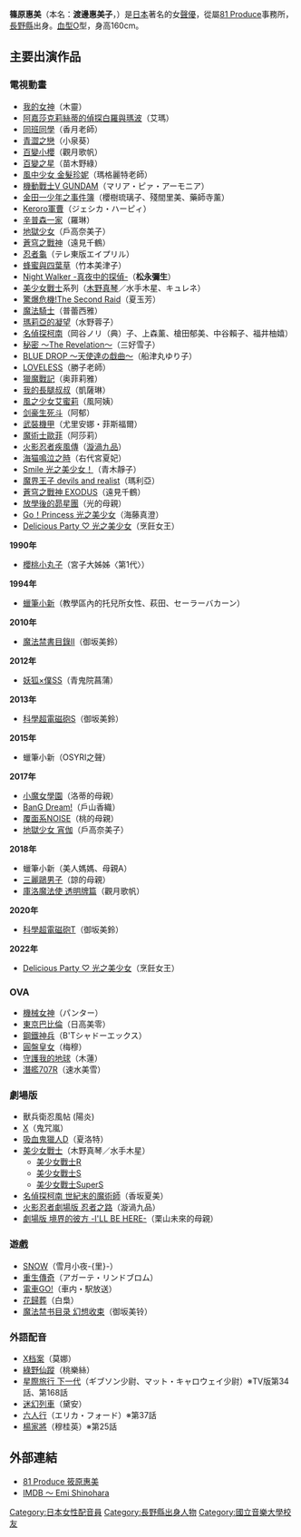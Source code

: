 {{blpunsourced|time=2018-08-23T23:21:36+00:00}}
{{MOSLOW|date=2015-02-06}}
{{更新|time=2013-12-14T10:20:40+00:00}}
{{noteTA
|G1=Anime
|1=zh-hans:圣母在上;zh-tw:瑪莉亞的凝望;
}}
{{配音員
|名字= 篠原惠美
|圖像= 
|尺寸= 
|說明= 
|藝名= {{lang|ja|篠原恵美}}
|英文名=
|本名= 渡邊惠美子（舊姓篠原）
|暱稱={{lang|ja|篠ちゃん、恵美さん}}
|配偶= [[渡洋史|渡洋史]]
|出生地= {{JPN}}[[福島縣|福島縣]]
|出身地={{JPN}}[[長野縣|長野縣]]
|血型= O型
|生年= 1963
|生月= 8
|生日= 8
|歿年= 
|歿月= 
|歿日= 
|所屬= [[81_Produce|81 Produce]]
|任職年份= 1986年－
|出道作= 大德寺美子（[[A子計畫|A子計畫]]）
|代表作= [[木野真琴|木野真琴／水手木星]]（[[美少女戰士_(動畫)|美少女戰士]]系列）<br />水野蓉子（[[瑪莉亞的凝望|瑪莉亞的凝望]]）
|網站=
|其他= 
|module={{Japanese|embed=yes|japanese=篠原 恵美|kana=しのはら えみ|romaji=Shinohara Emi}}
}}

'''篠原惠美'''（本名：'''渡邊惠美子'''，{{bd|1963年|8月8日}}）是[[日本|日本]]著名的女[[聲優|聲優]]，從屬[[81_Produce|81 Produce]]事務所，[[長野縣|長野縣]]出身。[[血型|血型]]O型，身高160cm。

== 主要出演作品==
=== 電視動畫 ===
*[[我的女神|我的女神]]（木靈）
*[[阿嘉莎克莉絲蒂的偵探白羅與瑪波|阿嘉莎克莉絲蒂的偵探白羅與瑪波]]（艾瑪）
*[[同班同學|同班同學]]（香月老師）
*[[青澀之戀|青澀之戀]]（小泉葵）
*[[百变小樱|百變小櫻]]（觀月歌帆）
*[[百变之星|百變之星]]（苗木野綠）
*[[風中少女_金髮珍妮|風中少女 金髮珍妮]]（瑪格麗特老師）
*[[機動戰士V_GUNDAM|機動戰士V GUNDAM]]（マリア・ピァ・アーモニア）
*[[金田一少年之事件簿|金田一少年之事件簿]]（櫻樹琉璃子、殘間里美、藥師寺薰）
*[[Keroro軍曹|Keroro軍曹]]（ジェシカ・ハーピィ）
*[[辛普森一家|辛普森一家]]（羅琳）
*[[地獄少女|地獄少女]]（戶高奈美子）
*[[蒼穹之戰神|蒼穹之戰神]]（遠見千鶴）
*[[忍者龜|忍者龜]]（テレ東版エイプリル）
*[[蜂蜜與四葉草|蜂蜜與四葉草]]（竹本美津子）
*[[Night_Walker_-真夜中的探偵-|Night Walker -真夜中的探偵-]]（'''松永彌生'''）
*[[美少女戰士|美少女戰士]]系列（[[木野真琴|木野真琴]]／水手木星、キュレネ）
*[[驚爆危機|驚爆危機!The Second Raid]]（夏玉芳）
*[[魔法騎士|魔法騎士]]（普蕾西雅）
*[[瑪莉亞的凝望|瑪莉亞的凝望]]（水野蓉子）
*[[名侦探柯南|名偵探柯南]]（岡谷ノリ（典）子、上森薰、槍田郁美、中谷賴子、福井柚嬉）
*[[秘密_〜The_Revelation〜|秘密 〜The Revelation〜]]（三好雪子）
*[[BLUE_DROP|BLUE DROP ～天使達の戱曲～]]（船津丸ゆり子）
*[[无爱之战|LOVELESS]]（勝子老師）
*[[獵魔戰記|獵魔戰記]]（奥菲莉雅）
*[[我的長腿叔叔|我的長腿叔叔]]（凱薩琳）
*[[風之少女艾蜜莉|風之少女艾蜜莉]]（風阿姨）
*[[剑豪生死斗|剑豪生死斗]]（阿郁）
*[[武裝機甲|武裝機甲]]（尤里安娜・菲斯福爾）
*[[魔術士歐菲|魔術士歐菲]]（阿莎莉）
*[[火影忍者疾風傳|火影忍者疾風傳]]（[[漩渦九品|漩渦九品]]）
*[[海猫悲鳴時|海猫鳴泣之時]]（右代宮夏妃）
*[[Smile_光之美少女！|Smile 光之美少女！]]（青木靜子）
*[[魔界王子_devils_and_realist|魔界王子 devils and realist]]（瑪利亞）
*[[蒼穹之戰神|蒼穹之戰神 EXODUS]]（遠見千鶴）
*[[放學後的昴星團|放學後的昴星團]]（光的母親）
*[[Go！Princess_光之美少女|Go！Princess 光之美少女]]（海藤真澄）
*[[Delicious_Party_♡_光之美少女|Delicious Party ♡ 光之美少女]]（烹飪女王）
'''1990年'''
*[[櫻桃小丸子|櫻桃小丸子]]（宮子大姊姊〈第1代〉）
'''1994年'''
*[[蠟筆小新|蠟筆小新]]（教學區內的托兒所女性、萩田、セーラーバカーン）
'''2010年'''
*[[魔法禁書目錄|魔法禁書目錄II]]（御坂美鈴）
'''2012年'''
*[[妖狐×僕SS|妖狐×僕SS]]（青鬼院菖蒲）
'''2013年'''
*[[科學超電磁砲|科學超電磁砲S]]（御坂美鈴）
'''2015年'''
*蠟筆小新（OSYRI之聲）
'''2017年'''
*[[小魔女學園|小魔女學園]]（洛蒂的母親）
*[[BanG_Dream!|BanG Dream!]]（戶山香織）
*[[覆面系NOISE|覆面系NOISE]]（桃的母親）
*[[地獄少女|地獄少女 宵伽]]（戶高奈美子）
'''2018年'''
*蠟筆小新（美人媽媽、母親A）
*[[三麗鷗男子|三麗鷗男子]]（諒的母親）
*[[庫洛魔法使_透明牌篇|庫洛魔法使 透明牌篇]]（觀月歌帆）
'''2020年'''
*[[科學超電磁砲|科學超電磁砲T]]（御坂美鈴）
'''2022年'''
*[[Delicious_Party_♡_光之美少女|Delicious Party ♡ 光之美少女]]（烹飪女王）

===OVA===
*[[機械女神|機械女神]]（パンター）
*[[東京巴比倫|東京巴比倫]]（日高美零）
*[[鋼鐵神兵|鋼鐵神兵]]（B'Tシャドーエックス）
*[[圓盤皇女|圓盤皇女]]（梅穆）
*[[守護我的地球|守護我的地球]]（木蓮）
*[[深海潛艦707R|潛艦707R]]（速水美雪）

===劇場版===
*獸兵衛忍風帖 (陽炎)
*[[X_(漫畫)|X]]（鬼咒嵐）
*[[吸血鬼獵人D|吸血鬼獵人D]]（夏洛特）
*[[美少女戰士_(動畫)|美少女戰士]]（木野真琴／水手木星）
**[[美少女戰士R|美少女戰士R]] 
**[[美少女戰士S|美少女戰士S]]
**[[美少女戰士SuperS|美少女戰士SuperS]] 
*[[名侦探柯南|名偵探柯南 世紀末的魔術師]]（香坂夏美）
*[[火影忍者劇場版_忍者之路|火影忍者劇場版 忍者之路]]（漩渦九品）
*[[境界的彼方|劇場版 境界的彼方 -I'LL BE HERE-]]（栗山未來的母親）

===遊戲===
*[[SNOW|SNOW]]（雪月小夜-{里}-）
*[[重生傳奇|重生傳奇]]（アガーテ・リンドブロム）
*[[電車GO!|電車GO!]]（車内・駅放送）
*[[花歸葬|花歸葬]]（白梟）
*[[魔法禁书目录|魔法禁书目录 幻想收束]]（御坂美铃）

===外語配音===
*[[X档案|X档案]]（莫娜）
*[[绿野仙踪_(童话)|綠野仙蹤]]（桃樂絲）
*[[下一代|星際旅行 下一代]]（ギブソン少尉、マット・キャロウェイ少尉）※TV版第34話、第168話
*[[迷幻列车|迷幻列車]]（黛安）
*[[六人行|六人行]]（エリカ・フォード）※第37話
*[[杨家将|楊家將]]（穆桂英）※第25話

==外部連結==
*[https://web.archive.org/web/20070115051323/http://www.81produce.co.jp/lady/sinoharaemi.html 81 Produce 筱原惠美]{{ja}}
*[[:imdbname:0793987|IMDB ～ Emi Shinohara]]{{en}}

{{81 Produce}}
{{Authority control}}
{{DEFAULTSORT:Shinohara Emi}}
[[Category:日本女性配音員|Category:日本女性配音員]]
[[Category:長野縣出身人物|Category:長野縣出身人物]]
[[Category:國立音樂大學校友|Category:國立音樂大學校友]]